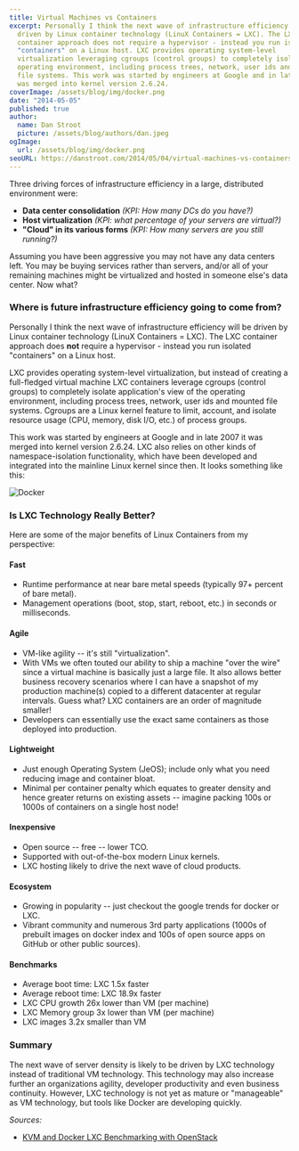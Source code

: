 ```yaml
---
title: Virtual Machines vs Containers
excerpt: Personally I think the next wave of infrastructure efficiency will be
  driven by Linux container technology (LinuX Containers = LXC). The LXC
  container approach does not require a hypervisor - instead you run isolated
  "containers" on a Linux host. LXC provides operating system-level
  virtualization leveraging cgroups (control groups) to completely isolate the
  operating environment, including process trees, network, user ids and mounted
  file systems. This work was started by engineers at Google and in late 2007 it
  was merged into kernel version 2.6.24.
coverImage: /assets/blog/img/docker.png
date: "2014-05-05"
published: true
author:
  name: Dan Stroot
  picture: /assets/blog/authors/dan.jpeg
ogImage:
  url: /assets/blog/img/docker.png
seoURL: https://danstroot.com/2014/05/04/virtual-machines-vs-containers/
---
```


Three driving forces of infrastructure efficiency in a large, distributed environment were:

- **Data center consolidation** _(KPI: How many DCs do you have?)_
- **Host virtualization** _(KPI: what percentage of your servers are virtual?)_
- **"Cloud" in its various forms** _(KPI: How many servers are you still running?)_

Assuming you have been aggressive you may not have any data centers left. You may be buying services rather than servers, and/or all of your remaining machines might be virtualized and hosted in someone else's data center. Now what?

### Where is future infrastructure efficiency going to come from?

Personally I think the next wave of infrastructure efficiency will be driven by Linux container technology (LinuX Containers = LXC). The LXC container approach does **not** require a hypervisor - instead you run isolated "containers" on a Linux host.

LXC provides operating system-level virtualization, but instead of creating a full-fledged virtual machine LXC containers leverage cgroups (control groups) to completely isolate application's view of the operating environment, including process trees, network, user ids and mounted file systems. Cgroups are a Linux kernel feature to limit, account, and isolate resource usage (CPU, memory, disk I/O, etc.) of process groups.

This work was started by engineers at Google and in late 2007 it was merged into kernel version 2.6.24. LXC also relies on other kinds of namespace-isolation functionality, which have been developed and integrated into the mainline Linux kernel since then. It looks something like this:

![Docker](/assets/blog/img/dockervsvm.png)

### Is LXC Technology Really Better?

Here are some of the major benefits of Linux Containers from my perspective:

#### Fast

- Runtime performance at near bare metal speeds (typically 97+ percent of bare metal).
- Management operations (boot, stop, start, reboot, etc.) in seconds or milliseconds.

#### Agile

- VM-like agility -- it's still "virtualization".
- With VMs we often touted our ability to ship a machine "over the wire" since a virtual machine is basically just a large file. It also allows better business recovery scenarios where I can have a snapshot of my production machine(s) copied to a different datacenter at regular intervals. Guess what? LXC containers are an order of magnitude smaller!
- Developers can essentially use the exact same containers as those deployed into production.

#### Lightweight

- Just enough Operating System (JeOS); include only what you need reducing image and container bloat.
- Minimal per container penalty which equates to greater density and hence greater returns on existing assets -- imagine packing 100s or 1000s of containers on a single host node!

#### Inexpensive

- Open source -- free -- lower TCO.
- Supported with out-of-the-box modern Linux kernels.
- LXC hosting likely to drive the next wave of cloud products.

#### Ecosystem

- Growing in popularity -- just checkout the google trends for docker or LXC.
- Vibrant community and numerous 3rd party applications (1000s of prebuilt images on docker index and 100s of open source apps on GitHub or other public sources).

#### Benchmarks

- Average boot time: LXC 1.5x faster
- Average reboot time: LXC 18.9x faster
- LXC CPU growth 26x lower than VM (per machine)
- LXC Memory group 3x lower than VM (per machine)
- LXC images 3.2x smaller than VM

### Summary

The next wave of server density is likely to be driven by LXC technology instead of traditional VM technology. This technology may also increase further an organizations agility, developer productivity and even business continuity. However, LXC technology is not yet as mature or "manageable" as VM technology, but tools like Docker are developing quickly.

_Sources:_

- [KVM and Docker LXC Benchmarking with OpenStack](http://bodenr.blogspot.com/2014/05/kvm-and-docker-lxc-benchmarking-with.html)
